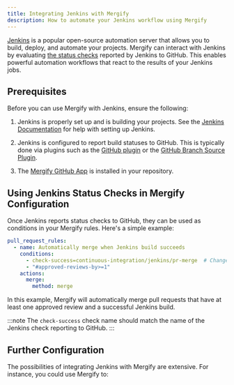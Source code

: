 ```yaml
---
title: Integrating Jenkins with Mergify
description: How to automate your Jenkins workflow using Mergify
---
```



<IntegrationLogo src={jenkinsLogo} alt="Jenkins logo"/>

[Jenkins](https://www.jenkins.io/) is a popular open-source automation server
that allows you to build, deploy, and automate your projects. Mergify can
interact with Jenkins by evaluating [the status
checks](https://docs.github.com/en/pull-requests/collaborating-with-pull-requests/collaborating-on-repositories-with-code-quality-features/about-status-checks)
reported by Jenkins to GitHub. This enables powerful automation workflows that
react to the results of your Jenkins jobs.

## Prerequisites

Before you can use Mergify with Jenkins, ensure the following:

1. Jenkins is properly set up and is building your projects. See the [Jenkins
   Documentation](https://www.jenkins.io/doc/) for help with setting up
   Jenkins.

2. Jenkins is configured to report build statuses to GitHub. This is typically
   done via plugins such as the [GitHub
   plugin](https://plugins.jenkins.io/github/) or the [GitHub Branch Source
   Plugin](https://plugins.jenkins.io/github-branch-source/).

3. The [Mergify GitHub App](/getting-started) is installed in your repository.

## Using Jenkins Status Checks in Mergify Configuration

Once Jenkins reports status checks to GitHub, they can be used as conditions in
your Mergify rules. Here's a simple example:

```yaml
pull_request_rules:
  - name: Automatically merge when Jenkins build succeeds
    conditions:
      - check-success=continuous-integration/jenkins/pr-merge  # Change this to match your Jenkins check name
      - "#approved-reviews-by>=1"
    actions:
      merge:
        method: merge
```

In this example, Mergify will automatically merge pull requests that have at
least one approved review and a successful Jenkins build.

:::note
  The `check-success` check name should match the name of the Jenkins check
  reporting to GitHub.
:::

## Further Configuration

The possibilities of integrating Jenkins with Mergify are extensive.
For instance, you could use Mergify to:


<CIFurther />
